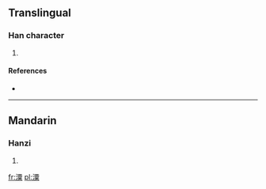 ==Translingual==

===Han character===
{{Han char|rn=85|rad=水|as=12|sn=15|four=|canj=水一田木 (EMWD), X水一田木 (XEMWD)}}

# {{defn|Han|sort=水12}}

====References====
* {{Han ref|kx=0649.250|dkj=18256|hdz=31738.030|uh=6F65|ud=28517}}

----

==Mandarin==

===Hanzi===
{{cmn-hanzi|pin=[[sù]] ([[su4]])|wg=su<sup>4</sup>}}

# {{defn|lang=cmn|sort=水12}}

[[fr:潥]]
[[pl:潥]]